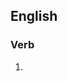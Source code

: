 ==English==

===Verb===
{{head|en|present participle}}

# {{present participle of|lay siege|lang=en|nocat=1}}